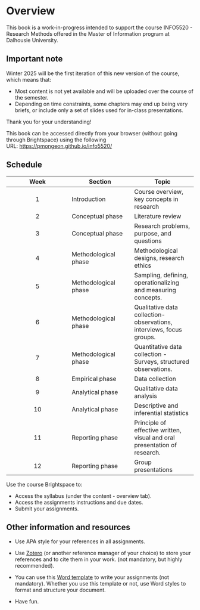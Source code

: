 # Overview {.unnumbered}

This book is a work-in-progress intended to support the course INFO5520 - Research Methods offered in the Master of Information program at Dalhousie University.

::: callout-important
## Important note

Winter 2025 will be the first iteration of this new version of the course, which means that:

-   Most content is not yet available and will be uploaded over the course of the semester.
-   Depending on time constraints, some chapters may end up being very briefs, or include only a set of slides used for in-class presentations.

Thank you for your understanding!
:::

::: callout-note
This book can be accessed directly from your browser (without going through Brightspace) using the following URL: <https://pmongeon.github.io/info5520/>
:::

## Schedule

| Week | Section | Topic |
|:----------------------:|------------------------|------------------------|
| 1 | Introduction | Course overview, key concepts in research |
| 2 | Conceptual phase | Literature review |
| 3 | Conceptual phase | Research problems, purpose, and questions |
| 4 | Methodological phase | Methodological designs, research ethics |
| 5 | Methodological phase | Sampling, defining, operationalizing and measuring concepts. |
| 6 | Methodological phase | Qualitative data collection- observations, interviews, focus groups. |
| 7 | Methodological phase | Quantitative data collection - Surveys, structured observations. |
| 8 | Empirical phase | Data collection |
| 9 | Analytical phase | Qualitative data analysis |
| 10 | Analytical phase | Descriptive and inferential statistics |
| 11 | Reporting phase | Principle of effective written, visual and oral presentation of research. |
| 12 | Reporting phase | Group presentations |

::: callout-important
Use the course Brightspace to:

-   Access the syllabus (under the content - overview tab).
-   Access the assignments instructions and due dates.
-   Submit your assignments.
:::

## Other information and resources

-   Use APA style for your references in all assignments.

-   Use [Zotero](https://www.zotero.org) (or another reference manager of your choice) to store your references and to cite them in your work. (not mandatory, but highly recommended).

-   You can use this [Word template](files/assignment-template.dotx) to write your assignments (not mandatory). Whether you use this template or not, use Word styles to format and structure your document.

-   Have fun.
